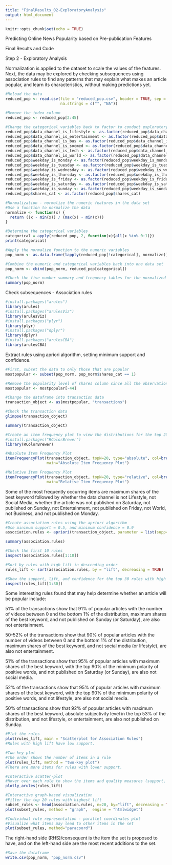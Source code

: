 ```yaml
---
title: "FinalResults_02-ExploratoryAnalysis"
output: html_document
---
```


```r
knitr::opts_chunk$set(echo = TRUE)
```

Predicting Online News Popularity based on Pre-publication Features

Final Results and Code


Step 2 - Exploratory Analysis

Normalization is applied to the dataset to scale the values of the features. Next, the data may be explored by checking subsequences using association rules to
find any patterns that may explain what makes an article popular, and learn its characteristics, without making predictions yet.

```r
#Reload the data
reduced_pop <- read.csv(file = "reduced_pop.csv", header = TRUE, sep = ",", stringsAsFactors = FALSE, 
                        na.strings = c("", "NA"))

#Remove the index column
reduced_pop <- reduced_pop[2:45]
```

```r
#Change the categorical variables back to factor to conduct exploratory analysis
reduced_pop$data_channel_is_lifestyle <- as.factor(reduced_pop$data_channel_is_lifestyle)
reduced_pop$data_channel_is_entertainment <- as.factor(reduced_pop$data_channel_is_entertainment)
reduced_pop$data_channel_is_bus <- as.factor(reduced_pop$data_channel_is_bus)
reduced_pop$data_channel_is_socmed <- as.factor(reduced_pop$data_channel_is_socmed)
reduced_pop$data_channel_is_tech <- as.factor(reduced_pop$data_channel_is_tech)
reduced_pop$data_channel_is_world <- as.factor(reduced_pop$data_channel_is_world)
reduced_pop$weekday_is_monday <- as.factor(reduced_pop$weekday_is_monday)
reduced_pop$weekday_is_tuesday <- as.factor(reduced_pop$weekday_is_tuesday)
reduced_pop$weekday_is_wednesday <- as.factor(reduced_pop$weekday_is_wednesday)
reduced_pop$weekday_is_thursday <- as.factor(reduced_pop$weekday_is_thursday)
reduced_pop$weekday_is_friday <- as.factor(reduced_pop$weekday_is_friday)
reduced_pop$weekday_is_saturday <- as.factor(reduced_pop$weekday_is_saturday)
reduced_pop$weekday_is_sunday <- as.factor(reduced_pop$weekday_is_sunday)
reduced_pop$shares_cat <- as.factor(reduced_pop$shares_cat)
```

```r
#Normalization - normalize the numeric features in the data set
#Use a function to normalize the data
normalize <- function(x) {
  return ((x - min(x)) / (max(x) - min(x)))
}

#Determine the categorical variables
categorical = apply(reduced_pop, 2, function(x){all(x %in% 0:1)})
print(categorical)
```

```r
#Apply the normalize function to the numeric variables
pop_norm <- as.data.frame(lapply(reduced_pop[!categorical], normalize))

#Combine the numeric and categorical variables back into one data set 
pop_norm <- cbind(pop_norm, reduced_pop[categorical])

#Check the five number summary and frequency tables for the normalized dataset
summary(pop_norm)
```

Check subsequences - Association rules

```r
#install.packages("arules")
library(arules)
#install.packages("arulesViz")
library(arulesViz)
#install.packages("plyr")
library(plyr)
#install.packages("dplyr")
library(dplyr)
#install.packages("arulesCBA")
library(arulesCBA)
```

Extract rules using apriori algorithm, setting minimum support and confidence.
```r
#First, subset the data to only those that are popular
mostpopular <- subset(pop_norm, pop_norm$shares_cat == 1)

#Remove the popularity level of shares column since all the observations are for popular articles
mostpopular <- mostpopular[-44]

#Change the dataframe into transaction data
transaction_object <- as(mostpopular, "transactions")

#Check the transaction data
glimpse(transaction_object)
```

```r
summary(transaction_object)
```

```r
#Create an item frequency plot to view the distributions for the top 20 items
#install.packages("RColorBrewer")
library(RColorBrewer)

#Absolute Item Frequency Plot
itemFrequencyPlot(transaction_object, topN=20, type="absolute", col=brewer.pal(8,'Pastel2'), 
                  main="Absolute Item Frequency Plot")
```

```r
#Relative Item Frequency Plot
itemFrequencyPlot(transaction_object, topN=20, type="relative", col=brewer.pal(8,'Pastel2'), 
                  main="Relative Item Frequency Plot")
```

Some of the most frequently occurring items are maximum shares of the best keyword followed by whether the data channel is not Lifestyle, not Social Media, whether
the article was not published on Saturday, not published on Sunday, not Entertainment, not published on Friday, not World, not Business, and not published on
Monday.

```r
#Create association rules using the apriori algorithm
#Use minimum support = 0.5, and minimum confidence = 0.9
association.rules <- apriori(transaction_object, parameter = list(supp=0.5, conf=0.9, minlen=2))

summary(association.rules)
```

```r
#Check the first 10 rules
inspect(association.rules[1:10])
```

```r
#Sort by rules with high lift in descending order
rules_lift <- sort(association.rules, by = "lift", decreasing = TRUE)

#Show the support, lift, and confidence for the top 30 rules with high lift
inspect(rules_lift[1:30])
```

Some interesting rules found that may help determine whether an article will be popular include:

51% of the transactions show that 91% of popular articles with the number of videos between 0 and the bottom 1% of the distribution, maximum shares of the best
keyword, and not published on Sunday (or Saturday), are also not entertainment.

50-52% of the transactions show that 90% of popular articles with the number of videos between 0 and the bottom 1% of the distribution, maximum shares of the best
keyword, and not social media (or lifestyle), are also not entertainment.

51% of the transactions show that 95% of popular articles with maximum shares of the best keyword, with the top 90% of the minimum polarity of positive words, and
not published on Saturday (or Sunday), are also not social media.

52% of the transactions show that 95% of popular articles with maximum shares of the best keyword, with the top 90% of the minimum polarity of positive words, and
not lifestyle, are also not social media.

50% of transactions show that 92% of popular articles with maximum shares of the best keyword, absolute subjectivity level in the top 53% of the distribution, and
not lifestyle, or entertainment, are also not published on Sunday.

```r
#Plot the rules
plot(rules_lift, main = "Scatterplot for Association Rules")
#Rules with high lift have low support.
```

```r
#Two-key plot
#The order shows the number of items in a rule
plot(rules_lift, method = "two-key plot")
#There are more items for rules with lower support.
```

```r
#Interactive scatter-plot
#Hover over each rule to show the items and quality measures (support, confidence, lift)
plotly_arules(rules_lift)
```

```r
#Interactive graph-based visualization
#Filter the top 20 rules with highest lift
subset_rules <- head(association.rules, n=20, by="lift", decreasing = TRUE)
plot(subset_rules, method = "graph",  engine = "htmlwidget")
```

```r
#Individual rule representation - parallel coordinates plot
#Visualize what items may lead to other items in the set
plot(subset_rules, method="paracoord")
```

The right-hand side (RHS)/consequent is the item the set is proposed to have, and on the left-hand side are the most recent additions to the set.

```r
#Save the dataframe
write.csv(pop_norm, "pop_norm.csv")
```
